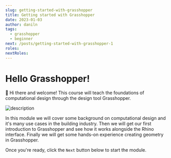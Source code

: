 ```yaml
---
slug: getting-started-with-grasshopper
title: Getting started with Grasshopper
date: 2023-01-03
author: daniln
tags:
  - grasshopper
  - beginner
next: /posts/getting-started-with-grasshopper-1
roles:
nextRoles:
---
```


# Hello Grasshopper!

<div className="video-box">
  <smartvideo src="https://www.dropbox.com/s/mrdjg0h6kyw9x9y/Discover-2.mp4?dl=1" width="1280" height="720" className="swarm-fluid" poster="https://previews.dropbox.com/p/thumb/AB0MEuQBFMdIi9XgB89AKzRSXgQq4IubNoeexjIWVXGY_8wdaCMIIrqJhtAg2cNVcCJ_2nwXbgbxzJev2BolcStitbnqJ6R5F79dEmEzkNuuknPJR7A8DLziEsjzGrWvRQ_KDri0O0kHwH801UIhCp7WfU93YVt2xRkItJ6N5oEO7WsPYKyBSc1ohV9qB8iiqZCfP_7pW8t5LM0JoQ3k_1z9Xrqv7O1FVNFug2LXwaYpEmo8wVRkBumC0e2mEx2bh7TqT-S4OhUpzyorva1cBDHZ5L8965S_aodafVB4ox_eIm2e_LJhA2BlYE_Wmb3zzqF818cF2_nxqSxJ6lGlgm3qL84u_Zjib_ZmyYXngC4UUjFB2Wa6L4cisF8MWCU5nNv87FBhYMd4cZCvQFUQIzkSlKQ0SdytZ_HOCFQdxe8fpNNSCdZTRSGZqkvQhGL6XDFBhLRg6i7F-kiwAkVMVSbl4RdtLcuPf3iLGPJTEoX-rDc22w8llZ3tHBMS1BkfSGl7hjXeqGB3n5CHQ2TqBSHMtL3sxoKCz__-JtNW06jO7E6TUFBcvVsXoD1trSkVw1NcDVdSCCLq6Gd1IhSVgz3GIA_IHRoKGm8n_0Zcx_x1JKbgjby1aHyyLTxU-gxtqBCvtcCWg5VaKSP26ZjELycpH_YygzKTrd9EZ6_agIOju8o2QnsUhs_Jl88WQ_jnvv6HSsyWhw6oNObrlCqwdWw8k9wsukhz4lhQOV0cDXDYLbcoQNDlz8E-MKll_SqZMwWHGWclKiuQpf-7dQuU7_BzHwJ_gMOSqXmWV7d5bw3WDthxFnquhKleWjvgG_6VOJLRJfap78RqHWN7zLrEkjD1ubCB08IjkfGQ4AopmQP_QIo1H2TkARQCWKB5jAZWp74FxVRMtMhsXEmhml94Fds47l7oNZr0NJAYHoqIk1ccg2bEJ8oqqCfGZUygSYTmDDqjsw-JSVYmzFDGuJ8Z5QeZ/p.jpeg?psid=2ec887e0-bcb3-4794-a28b-0f29012e75e7&size=1600x1200&size_mode=2" controls></smartvideo>
</div>

👋 Hi there and welcome! This course will teach the foundations of computational design through the design tool Grasshopper.

![description](/images/4-1-1.png)

In this module we will cover some background on computational design and it's many use cases in the building industry. Then we will get our first introduction to Grasshopper and see how it works alongside the Rhino interface. Finally we will get some hands-on experience creating geometry in Grasshopper.

Once you're ready, click the `Next` button below to start the module.